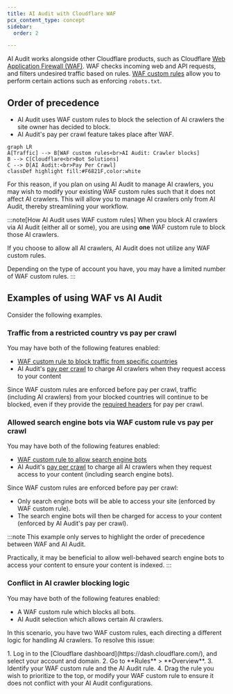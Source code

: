 ```yaml
---
title: AI Audit with Cloudflare WAF
pcx_content_type: concept
sidebar:
  order: 2

---
```



AI Audit works alongside other Cloudflare products, such as Cloudflare [Web Application Firewall (WAF)](/waf/). WAF checks incoming web and API requests, and filters undesired traffic based on rules. [WAF custom rules](/waf/custom-rules/) allow you to perform certain actions such as enforcing <GlossaryTooltip term="robots.txt">`robots.txt`</GlossaryTooltip>.

## Order of precedence

- AI Audit uses WAF custom rules to block the selection of AI crawlers the site owner has decided to block.
- AI Audit's pay per crawl feature takes place after WAF.

```mermaid
graph LR
A[Traffic] --> B[WAF custom rules<br>AI Audit: Crawler blocks]
B --> C[Cloudflare<br>Bot Solutions]
C --> D[AI Audit:<br>Pay Per Crawl]
classDef highlight fill:#F6821F,color:white
```

For this reason, if you plan on using AI Audit to manage AI crawlers, you may wish to modify your existing WAF custom rules such that it does not affect AI crawlers. This will allow you to manage AI crawlers only from AI Audit, thereby streamlining your workflow.

:::note[How AI Audit uses WAF custom rules]
When you block AI crawlers via AI Audit (either all or some), you are using **one** WAF custom rule to block those AI crawlers.

If you choose to allow all AI crawlers, AI Audit does not utilize any WAF custom rules.

Depending on the type of account you have, you may have a limited number of WAF custom rules.
:::

## Examples of using WAF vs AI Audit

Consider the following examples.

### Traffic from a restricted country vs pay per crawl

You may have both of the following features enabled:

- [WAF custom rule to block traffic from specific countries](/waf/custom-rules/use-cases/block-traffic-from-specific-countries/)
- AI Audit's [pay per crawl](/ai-audit/features/pay-per-crawl/what-is-pay-per-crawl/) to charge AI crawlers when they request access to your content

Since WAF custom rules are enforced before pay per crawl, traffic (including AI crawlers) from your blocked countries will continue to be blocked, even if they provide the [required headers](/ai-audit/features/pay-per-crawl/use-pay-per-crawl-as-ai-owner/crawl-pages/#1-include-required-headers) for pay per crawl.

### Allowed search engine bots via WAF custom rule vs pay per crawl

You may have both of the following features enabled:

- [WAF custom rule to allow search engine bots](/waf/custom-rules/use-cases/allow-traffic-from-verified-bots/)
- AI Audit's [pay per crawl](/ai-audit/features/pay-per-crawl/what-is-pay-per-crawl/) to charge all AI crawlers when they request access to your content (including search engine bots).

Since WAF custom rules are enforced before pay per crawl:

- Only search engine bots will be able to access your site (enforced by WAF custom rule).
- The search engine bots will then be charged for access to your content (enforced by AI Audit's pay per crawl).

:::note
This example only serves to highlight the order of precedence between WAF and AI Audit.

Practically, it may be beneficial to allow well-behaved search engine bots to access your content to ensure your content is indexed.
:::

### Conflict in AI crawler blocking logic

You may have both of the following features enabled:

- A WAF custom rule which blocks all bots.
- AI Audit selection which allows certain AI crawlers.

In this scenario, you have two WAF custom rules, each directing a different logic for handling AI crawlers. To resolve this issue:

<Steps>
1. Log in to the [Cloudflare dashboard](https://dash.cloudflare.com/), and select your account and domain.
2. Go to **Rules** > **Overview**.
3. Identify your WAF custom rule and the AI Audit rule.
4. Drag the rule you wish to prioritize to the top, or modify your WAF custom rule to ensure it does not conflict with your AI Audit configurations.
</Steps>